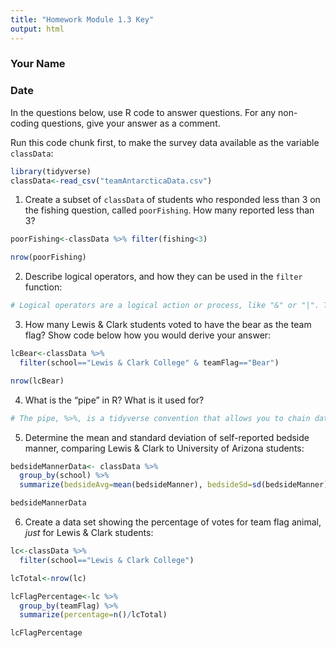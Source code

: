 ```yaml
---
title: "Homework Module 1.3 Key"
output: html
---
```


### Your Name

### Date

In the questions below, use R code to answer questions. For any non-coding questions, give your answer as a comment.

Run this code chunk first, to make the survey data available as the variable `classData`:

```r
library(tidyverse)
classData<-read_csv("teamAntarcticaData.csv")
```

1.  Create a subset of `classData` of students who responded less than 3 on the fishing question, called `poorFishing`. How many reported less than 3?

```r

poorFishing<-classData %>% filter(fishing<3)

nrow(poorFishing)

```

2.  Describe logical operators, and how they can be used in the `filter` function:

```r


# Logical operators are a logical action or process, like "&" or "|". They allow you to have multiple conditions in the filter function.


```

3.  How many Lewis & Clark students voted to have the bear as the team flag? Show code below how you would derive your answer:

```r

lcBear<-classData %>% 
  filter(school=="Lewis & Clark College" & teamFlag=="Bear")

nrow(lcBear)

```

4.  What is the "pipe" in R? What is it used for?

```r

# The pipe, %>%, is a tidyverse convention that allows you to chain data and functions together. 

```

5.  Determine the mean and standard deviation of self-reported bedside manner, comparing Lewis & Clark to University of Arizona students:

```r

bedsideMannerData<- classData %>% 
  group_by(school) %>% 
  summarize(bedsideAvg=mean(bedsideManner), bedsideSd=sd(bedsideManner))

bedsideMannerData


```

6.  Create a data set showing the percentage of votes for team flag animal, *just* for Lewis & Clark students:

```r

lc<-classData %>% 
  filter(school=="Lewis & Clark College")

lcTotal<-nrow(lc)

lcFlagPercentage<-lc %>% 
  group_by(teamFlag) %>% 
  summarize(percentage=n()/lcTotal)

lcFlagPercentage



```

